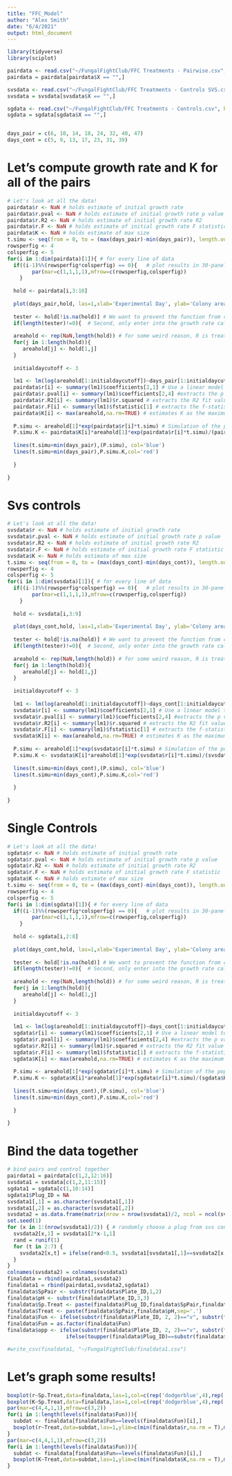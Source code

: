 ```yaml
---
title: "FFC_Model"
author: "Alex Smith"
date: "6/4/2021"
output: html_document
---
```


```r
library(tidyverse)
library(sciplot)

pairdata <- read.csv("~/FungalFightClub/FFC Treatments - Pairwise.csv", header=TRUE)
pairdata = pairdata[pairdata$X == "",]

svsdata <- read.csv("~/FungalFightClub/FFC Treatments - Controls SVS.csv", header=TRUE)
svsdata = svsdata[svsdata$X == "",]

sgdata <- read.csv("~/FungalFightClub/FFC Treatments - Controls.csv", header=TRUE)
sgdata = sgdata[sgdata$X == "",]


days_pair = c(6, 10, 14, 18, 24, 32, 40, 47)
days_cont = c(5, 9, 13, 17, 23, 31, 39)
```

# Let's compute growth rate and K for all of the pairs
```r
# Let's look at all the data!
pairdata$r <- NaN # holds estimate of initial growth rate
pairdata$r.pval <- NaN # holds estimate of initial growth rate p value
pairdata$r.R2 <- NaN # holds estimate of initial growth rate R2
pairdata$r.F <- NaN # holds estimate of initial growth rate F statistic
pairdata$K <- NaN # holds estimate of max size
t.simu <- seq(from = 0, to = (max(days_pair)-min(days_pair)), length.out = 100) # this is a placeholder simulation timeseries for the exponential growth fit
rowsperfig <- 4
colsperfig <- 5
for(i in 1:dim(pairdata)[1]){ # for every line of data
  if((i-1)%%(rowsperfig*colsperfig) == 0){   # plot results in 30-panel figures -- basically checks to see if the i'th step in the for loop is divisible by 30. If it is, then it makes a new figure.
        par(mar=c(1,1,1,1),mfrow=c(rowsperfig,colsperfig))
    }
  
  hold <- pairdata[i,3:10]
  
  plot(days_pair,hold, las=1,xlab='Experimental Day', ylab='Colony area',main=paste(pairdata[i,1],pairdata[i,2],sep='.'),ylim=c(min(pairdata[,3],na.rm=TRUE),max(pairdata[,10],na.rm=TRUE)),log='y')
  
  tester <- hold[!is.na(hold)] # We want to prevent the function from crashing if it runs into a colony which was thrown out (all NA data). First, create a 'tester' variable that only contains data from hold that isn't 'NaN'. 
  if(length(tester)!=0){  # Second, only enter into the growth rate calculation, if tester contains some data. (In other words, if it's not of length 0)
  
  areahold <- rep(NaN,length(hold)) # for some weird reason, R is treating hold as a list instead of a vector. So we built a new vector with the contents of hold.
  for(j in 1:length(hold)){
     areahold[j] <- hold[1,j]
  }
  
  initialdaycutoff <- 3
  
  lm1 <- lm(log(areahold[1:initialdaycutoff])~days_pair[1:initialdaycutoff])
  pairdata$r[i] <- summary(lm1)$coefficients[2,1] # Use a linear model to estimate the slope of the first few datapoints to get an estimate for r
  pairdata$r.pval[i] <- summary(lm1)$coefficients[2,4] #extracts the p value
  pairdata$r.R2[i] <- summary(lm1)$r.squared # extracts the R2 fit value
  pairdata$r.F[i] <- summary(lm1)$fstatistic[1] # extracts the f-statistic
  pairdata$K[i] <- max(areahold,na.rm=TRUE) # estimates K as the maximum area
  
  P.simu <- areahold[1]*exp(pairdata$r[i]*t.simu) # Simulation of the population, if it were growing exponentially according to your estimate for r
  P.simu.K <- pairdata$K[i]*areahold[1]*exp(pairdata$r[i]*t.simu)/(pairdata$K[i]+areahold[1]*(exp(pairdata$r[i]*t.simu)-1)) # Simulation of the population, if it were growing exponentially according to your estimate for r
  
  lines(t.simu+min(days_pair),(P.simu), col='blue')
  lines(t.simu+min(days_pair),P.simu.K,col='red')
  
  }
  
}
```
# Svs controls
```r
# Let's look at all the data!
svsdata$r <- NaN # holds estimate of initial growth rate
svsdata$r.pval <- NaN # holds estimate of initial growth rate p value
svsdata$r.R2 <- NaN # holds estimate of initial growth rate R2
svsdata$r.F <- NaN # holds estimate of initial growth rate F statistic
svsdata$K <- NaN # holds estimate of max size
t.simu <- seq(from = 0, to = (max(days_cont)-min(days_cont)), length.out = 100) # this is a placeholder simulation timeseries for the exponential growth fit
rowsperfig <- 4
colsperfig <- 5
for(i in 1:dim(svsdata)[1]){ # for every line of data
  if((i-1)%%(rowsperfig*colsperfig) == 0){   # plot results in 30-panel figures -- basically checks to see if the i'th step in the for loop is divisible by 30. If it is, then it makes a new figure.
        par(mar=c(1,1,1,1),mfrow=c(rowsperfig,colsperfig))
    }
  
  hold <- svsdata[i,3:9]
  
  plot(days_cont,hold, las=1,xlab='Experimental Day', ylab='Colony area',main=paste(svsdata[i,1],svsdata[i,2],sep='.'),ylim=c(min(svsdata[,3],na.rm=TRUE),1.2*max(svsdata[,7],na.rm=TRUE)),log='y')
  
  tester <- hold[!is.na(hold)] # We want to prevent the function from crashing if it runs into a colony which was thrown out (all NA data). First, create a 'tester' variable that only contains data from hold that isn't 'NaN'. 
  if(length(tester)!=0){  # Second, only enter into the growth rate calculation, if tester contains some data. (In other words, if it's not of length 0)
  
  areahold <- rep(NaN,length(hold)) # for some weird reason, R is treating hold as a list instead of a vector. So we built a new vector with the contents of hold.
  for(j in 1:length(hold)){
     areahold[j] <- hold[1,j]
  }
  
  initialdaycutoff <- 3
  
  lm1 <- lm(log(areahold[1:initialdaycutoff])~days_cont[1:initialdaycutoff])
  svsdata$r[i] <- summary(lm1)$coefficients[2,1] # Use a linear model to estimate the slope of the first few datapoints to get an estimate for r
  svsdata$r.pval[i] <- summary(lm1)$coefficients[2,4] #extracts the p value
  svsdata$r.R2[i] <- summary(lm1)$r.squared # extracts the R2 fit value
  svsdata$r.F[i] <- summary(lm1)$fstatistic[1] # extracts the f-statistic
  svsdata$K[i] <- max(areahold,na.rm=TRUE) # estimates K as the maximum area
  
  P.simu <- areahold[1]*exp(svsdata$r[i]*t.simu) # Simulation of the population, if it were growing exponentially according to your estimate for r
  P.simu.K <- svsdata$K[i]*areahold[1]*exp(svsdata$r[i]*t.simu)/(svsdata$K[i]+areahold[1]*(exp(svsdata$r[i]*t.simu)-1)) # Simulation of the population, if it were growing exponentially according to your estimate for r
  
  lines(t.simu+min(days_cont),(P.simu), col='blue')
  lines(t.simu+min(days_cont),P.simu.K,col='red')
  
  }
  
}
```
# Single Controls
```r
# Let's look at all the data!
sgdata$r <- NaN # holds estimate of initial growth rate
sgdata$r.pval <- NaN # holds estimate of initial growth rate p value
sgdata$r.R2 <- NaN # holds estimate of initial growth rate R2
sgdata$r.F <- NaN # holds estimate of initial growth rate F statistic
sgdata$K <- NaN # holds estimate of max size
t.simu <- seq(from = 0, to = (max(days_cont)-min(days_cont)), length.out = 100) # this is a placeholder simulation timeseries for the exponential growth fit
rowsperfig <- 4
colsperfig <- 5
for(i in 1:dim(sgdata)[1]){ # for every line of data
  if((i-1)%%(rowsperfig*colsperfig) == 0){   # plot results in 30-panel figures -- basically checks to see if the i'th step in the for loop is divisible by 30. If it is, then it makes a new figure.
        par(mar=c(1,1,1,1),mfrow=c(rowsperfig,colsperfig))
    }
  
  hold <- sgdata[i,2:8]
  
  plot(days_cont,hold, las=1,xlab='Experimental Day', ylab='Colony area',main=paste(sgdata[i,1],sep=''),ylim=c(min(sgdata[,2],na.rm=TRUE),1.2*max(sgdata[,5],na.rm=TRUE)),log='y')
  
  tester <- hold[!is.na(hold)] # We want to prevent the function from crashing if it runs into a colony which was thrown out (all NA data). First, create a 'tester' variable that only contains data from hold that isn't 'NaN'. 
  if(length(tester)!=0){  # Second, only enter into the growth rate calculation, if tester contains some data. (In other words, if it's not of length 0)
  
  areahold <- rep(NaN,length(hold)) # for some weird reason, R is treating hold as a list instead of a vector. So we built a new vector with the contents of hold.
  for(j in 1:length(hold)){
     areahold[j] <- hold[1,j]
  }
  
  initialdaycutoff <- 3
  
  lm1 <- lm(log(areahold[1:initialdaycutoff])~days_cont[1:initialdaycutoff])
  sgdata$r[i] <- summary(lm1)$coefficients[2,1] # Use a linear model to estimate the slope of the first few datapoints to get an estimate for r
  sgdata$r.pval[i] <- summary(lm1)$coefficients[2,4] #extracts the p value
  sgdata$r.R2[i] <- summary(lm1)$r.squared # extracts the R2 fit value
  sgdata$r.F[i] <- summary(lm1)$fstatistic[1] # extracts the f-statistic
  sgdata$K[i] <- max(areahold,na.rm=TRUE) # estimates K as the maximum area
  
  P.simu <- areahold[1]*exp(sgdata$r[i]*t.simu) # Simulation of the population, if it were growing exponentially according to your estimate for r
  P.simu.K <- sgdata$K[i]*areahold[1]*exp(sgdata$r[i]*t.simu)/(sgdata$K[i]+areahold[1]*(exp(sgdata$r[i]*t.simu)-1)) # Simulation of the population, if it were growing exponentially according to your estimate for r
  
  lines(t.simu+min(days_cont),(P.simu), col='blue')
  lines(t.simu+min(days_cont),P.simu.K,col='red')
  
  }
  
}
```

# Bind the data together
```r
# bind pairs and control together
pairdata1 = pairdata[c(1,2,12:16)]
svsdata1 = svsdata[c(1,2,11:15)]
sgdata1 = sgdata[c(1,10:14)]
sgdata1$Plug_ID = NA
svsdata1[,1] = as.character(svsdata1[,1])
svsdata1[,2] = as.character(svsdata1[,2])
svsdata2 = as.data.frame(matrix(nrow = nrow(svsdata1)/2, ncol = ncol(svsdata1)))
set.seed(1)
for (x in 1:(nrow(svsdata1)/2)) { # randomly choose a plug from svs controls
  svsdata2[x,1] = svsdata1[2*x-1,1]
  rand = runif(1)
  for (t in 2:7) {
    svsdata2[x,t] = ifelse(rand<0.5, svsdata1[svsdata1[,1]==svsdata2[x,1]&svsdata1[,2]=="a",t], svsdata1[svsdata1[,1]==svsdata2[x,1]&svsdata1[,2]=="b",t])
  }
}
colnames(svsdata2) = colnames(svsdata1)
finaldata = rbind(pairdata1,svsdata2)
finaldata1 = rbind(pairdata1,svsdata2,sgdata1)
finaldata$SpPair <- substr(finaldata$Plate_ID,1,2)
finaldata$pH <- substr(finaldata$Plate_ID,3,3)
finaldata$Sp.Treat <- paste(finaldata$Plug_ID,finaldata$SpPair,finaldata$pH,sep='.')
finaldata$Treat <- paste(finaldata$SpPair,finaldata$pH,sep='.')
finaldata$Fun <- ifelse(substr(finaldata$Plate_ID, 2, 2)=="v", substr(finaldata$Plate_ID, 1, 1), toupper(finaldata$Plug_ID))
finaldata$Fun = as.factor(finaldata$Fun)
finaldata$opp <- ifelse(substr(finaldata$Plate_ID, 2, 2)=="v", substr(finaldata$Plate_ID, 1, 1), 
                   ifelse(toupper(finaldata$Plug_ID)==substr(finaldata$Plate_ID, 1, 1), substr(finaldata$Plate_ID, 2, 2), substr(finaldata$Plate_ID, 1, 1)))

#write_csv(finaldata1, "~/FungalFightClub/finaldata1.csv")
```

# Let's graph some results!
```r
boxplot(r~Sp.Treat,data=finaldata,las=1,col=c(rep('dodgerblue',4),rep('coral4',4)),ylab='Growth Rate',xlab='Species.Treatment')
boxplot(K~Sp.Treat,data=finaldata,las=1,col=c(rep('dodgerblue',4),rep('coral4',4)),ylab='Max Size',xlab='Species.Treatment')
par(mar=c(4,4,1,1),mfrow=c(3,2))
for(i in 1:length(levels(finaldata$Fun))){
  subdat <- finaldata[finaldata$Fun==levels(finaldata$Fun)[i],]
  boxplot(r~Treat,data=subdat,las=1,ylim=c(min(finaldata$r,na.rm = T),max(finaldata$r, na.rm=T)),col=c('cornsilk2','cadetblue3'),names=)
}
par(mar=c(4,4,1,1),mfrow=c(3,2))
for(i in 1:length(levels(finaldata$Fun))){
  subdat <- finaldata[finaldata$Fun==levels(finaldata$Fun)[i],]
  boxplot(K~Treat,data=subdat,las=1,ylim=c(min(finaldata$K,na.rm = T),max(finaldata$K, na.rm=T)),col=c('cornsilk2','cadetblue3'))
}
```